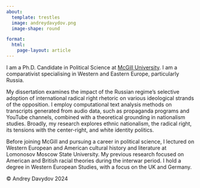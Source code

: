 ---
about:
  template: trestles
  image: andreydavydov.png
  image-shape: round

format: 
  html:
    page-layout: article
---

I am a Ph.D. Candidate in Political Science at [McGill University](https://www.mcgill.ca/politicalscience/grad/current-phd-students). I am a comparativist specialising in Western and Eastern Europe, particularly Russia.

My dissertation examines the impact of the Russian regime’s selective adoption of international radical right rhetoric on various ideological strands of the opposition. I employ computational text analysis methods on transcripts generated from audio data, such as propaganda programs and YouTube channels, combined with a theoretical grounding in nationalism studies. Broadly, my research explores ethnic nationalism, the radical right, its tensions with the center-right, and white identity politics.

Before joining McGill and pursuing a career in political science, I lectured on Western European and American cultural history and literature at Lomonosov Moscow State University. My previous research focused on American and British racial theories during the interwar period. I hold a degree in Western European Studies, with a focus on the UK and Germany.

<footer>

<p>© Andrey Davydov 2024</p>

</footer>
